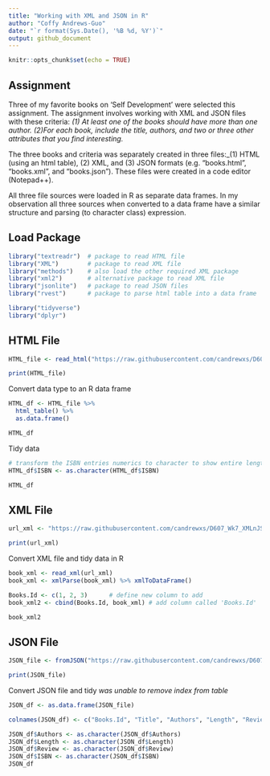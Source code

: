 ```yaml
---
title: "Working with XML and JSON in R"
author: "Coffy Andrews-Guo"
date: "`r format(Sys.Date(), '%B %d, %Y')`"
output: github_document
---
```


```r
knitr::opts_chunk$set(echo = TRUE)
```

## Assignment

Three of my favorite books on 'Self Development' were selected this assignment. The assignment involves working with XML and JSON files with these criteria: _(1) At least one of the books should have more than one author. (2)For each book, include the title, authors, and two or three other attributes that you find interesting._

The three books and criteria was separately created in three files:_(1) HTML (using an html table), (2) XML, and (3) JSON formats (e.g. “books.html”, “books.xml”, and “books.json”). These files were created in a code editor (Notepad++).

All three file sources were loaded in R as separate data frames. In my observation all three sources when converted to a data frame have a similar structure and parsing (to character class) expression.


## Load Package
```r
library("textreadr")  # package to read HTML file
library("XML")        # package to read XML file
library("methods")    # also load the other required XML package
library("xml2")       # alternative package to read XML file
library("jsonlite")   # package to read JSON files
library("rvest")      # package to parse html table into a data frame

library("tidyverse")
library("dplyr")
```



## HTML File
```r
HTML_file <- read_html("https://raw.githubusercontent.com/candrewxs/D607_Wk7_XMLnJSON/main/D607%20Wk7_HTML.html")

print(HTML_file)
```

Convert data type to an R data frame
```r
HTML_df <- HTML_file %>%
  html_table() %>%
  as.data.frame()

HTML_df
```

Tidy data
```r
# transform the ISBN entries numerics to character to show entire length
HTML_df$ISBN <- as.character(HTML_df$ISBN)

HTML_df
```





## XML File 
```r
url_xml <- "https://raw.githubusercontent.com/candrewxs/D607_Wk7_XMLnJSON/main/D607%20Wk7_XML.xml"

print(url_xml)
```
Convert XML file and tidy data in R
```r
book_xml <- read_xml(url_xml)
book_xml <- xmlParse(book_xml) %>% xmlToDataFrame()

Books.Id <- c(1, 2, 3)      # define new column to add
book_xml2 <- cbind(Books.Id, book_xml) # add column called 'Books.Id'

book_xml2
```



## JSON File
```r
JSON_file <- fromJSON("https://raw.githubusercontent.com/candrewxs/D607_Wk7_XMLnJSON/main/D607%20W7_JSON.json")

print(JSON_file)
```

Convert JSON file and tidy _was unable to remove index from table_
```r
JSON_df <- as.data.frame(JSON_file)

colnames(JSON_df) <- c("Books.Id", "Title", "Authors", "Length", "Review", "ISBN")

JSON_df$Authors <- as.character(JSON_df$Authors)
JSON_df$Length <- as.character(JSON_df$Length)
JSON_df$Review <- as.character(JSON_df$Review)
JSON_df$ISBN <- as.character(JSON_df$ISBN)
JSON_df

```




